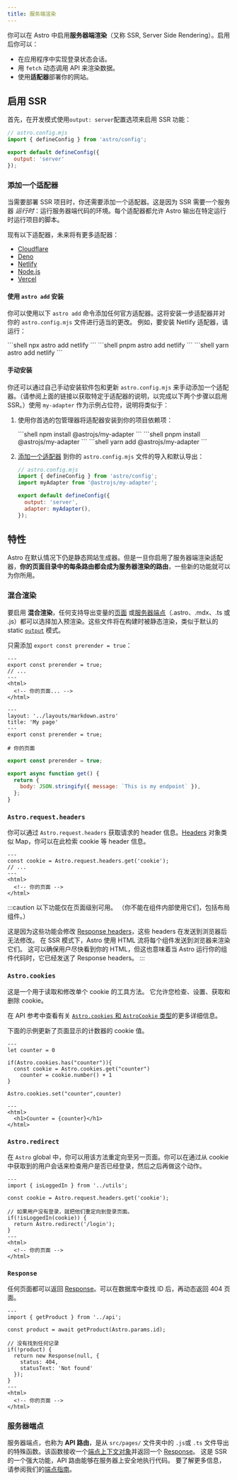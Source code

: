 ```yaml
---
title: 服务端渲染
---
```


你可以在 Astro 中启用**服务器端渲染**（又称 SSR, Server Side Rendering）。启用后你可以：

- 在应用程序中实现登录状态会话。
- 用 `fetch` 动态调用 API 来渲染数据。
- 使用**适配器**部署你的网站。

## 启用 SSR

首先，在开发模式使用`output: server`配置选项来启用 SSR 功能：

```js ins={5}
// astro.config.mjs
import { defineConfig } from 'astro/config';

export default defineConfig({
  output: 'server'
});
```

### 添加一个适配器

当需要部署 SSR 项目时，你还需要添加一个适配器。这是因为 SSR 需要一个服务器 _运行时_：运行服务器端代码的环境。每个适配器都允许 Astro 输出在特定运行时运行项目的脚本。

现有以下适配器，未来将有更多适配器：

- [Cloudflare](https://github.com/withastro/astro/tree/main/packages/integrations/cloudflare)
- [Deno](https://github.com/withastro/astro/tree/main/packages/integrations/deno)
- [Netlify](https://github.com/withastro/astro/tree/main/packages/integrations/netlify)
- [Node.js](https://github.com/withastro/astro/tree/main/packages/integrations/node)
- [Vercel](https://github.com/withastro/astro/tree/main/packages/integrations/vercel)

#### 使用 `astro add` 安装

你可以使用以下 `astro add` 命令添加任何官方适配器。这将安装一步适配器并对你的 `astro.config.mjs` 文件进行适当的更改。 例如，要安装 Netlify 适配器，请运行：

<PackageManagerTabs>
  <Fragment slot="npm">
  ```shell
  npx astro add netlify
  ```
  </Fragment>
  <Fragment slot="pnpm">
  ```shell
  pnpm astro add netlify
  ```
  </Fragment>
  <Fragment slot="yarn">
  ```shell
  yarn astro add netlify
  ```
  </Fragment>
</PackageManagerTabs>

#### 手动安装

你还可以通过自己手动安装软件包和更新 `astro.config.mjs` 来手动添加一个适配器。（请参阅上面的链接以获取特定于适配器的说明，以完成以下两个步骤以启用 SSR。）使用 `my-adapter` 作为示例占位符，说明将类似于：

1. 使用你首选的包管理器将适配器安装到你的项目依赖项：

   <PackageManagerTabs>
     <Fragment slot="npm">
     ```shell
     npm install @astrojs/my-adapter
     ```
     </Fragment>
     <Fragment slot="pnpm">
     ```shell
     pnpm install @astrojs/my-adapter
     ```
     </Fragment>
     <Fragment slot="yarn">
     ```shell
     yarn add @astrojs/my-adapter
     ```
     </Fragment>
   </PackageManagerTabs>

2. [添加一个适配器](/zh-cn/reference/configuration-reference/#adapter) 到你的 `astro.config.mjs` 文件的导入和默认导出：

    ```js ins={3,6-7}
    // astro.config.mjs
    import { defineConfig } from 'astro/config';
    import myAdapter from '@astrojs/my-adapter';

    export default defineConfig({
      output: 'server',
      adapter: myAdapter(),
    });
    ```

## 特性

Astro 在默认情况下仍是静态网站生成器。但是一旦你启用了服务器端渲染适配器，**你的页面目录中的每条路由都会成为服务器渲染的路由**，一些新的功能就可以为你所用。

### 混合渲染

<Since v="2.0.0" />

要启用 **混合渲染**，任何支持导出变量的[页面](/zh-cn/core-concepts/astro-pages/) 或[服务器端点](/zh-cn/core-concepts/endpoints/#服务器端点api-路由)（.astro、.mdx、.ts 或 .js）都可以选择加入预渲染。这些文件将在构建时被静态渲染，类似于默认的 static [`output`](/zh-cn/reference/configuration-reference/#output) 模式。

只需添加 `export const prerender = true`：

```astro title="src/pages/mypage.astro" {2}
---
export const prerender = true;
// ...
---
<html>
  <!-- 你的页面... -->
</html>
```

```mdx title="src/pages/mypage.mdx" {5}
---
layout: '../layouts/markdown.astro'
title: 'My page'
---
export const prerender = true;

# 你的页面
```


```js title="src/pages/myendpoint.js" {1}
export const prerender = true;

export async function get() {
  return {
    body: JSON.stringify({ message: `This is my endpoint` }),
  };
}
```

### `Astro.request.headers`

你可以通过 `Astro.request.headers` 获取请求的 header 信息。[Headers](https://developer.mozilla.org/zh-CN/docs/Web/API/Headers) 对象类似 Map，你可以在此检索 cookie 等 header 信息。

```astro title="src/pages/index.astro" {2}
---
const cookie = Astro.request.headers.get('cookie');
// ...
---
<html>
  <!-- 你的页面 -->
</html>
```

:::caution
以下功能仅在页面级别可用。 （你不能在组件内部使用它们，包括布局组件。）

这是因为这些功能会修改 [Response headers](https://developer.mozilla.org/zh-CN/docs/Glossary/Response_header)，这些 headers 在发送到浏览器后无法修改。 在 SSR 模式下，Astro 使用 HTML 流将每个组件发送到浏览器来渲染它们。 这可以确保用户尽快看到你的 HTML，但这也意味着当 Astro 运行你的组件代码时，它已经发送了 Response headers。
:::

### `Astro.cookies`

这是一个用于读取和修改单个 cookie 的工具方法。 它允许您检查、设置、获取和删除 cookie。

在 API 参考中查看有关 [`Astro.cookies` 和 `AstroCookie` 类型](/zh-cn/reference/api-reference/#astrocookies)的更多详细信息。

下面的示例更新了页面显示的计数器的 cookie 值。

```astro title="src/pages/index.astro" {4,5,9}
---
let counter = 0

if(Astro.cookies.has("counter")){
  const cookie = Astro.cookies.get("counter")
	counter = cookie.number() + 1
}

Astro.cookies.set("counter",counter)

---
<html>
  <h1>Counter = {counter}</h1>
</html>
```

### `Astro.redirect`

在 `Astro` global 中，你可以用该方法重定向至另一页面。你可以在通过从 cookie 中获取到的用户会话来检查用户是否已经登录，然后之后再做这个动作。

```astro title="src/pages/account.astro" {8}
---
import { isLoggedIn } from '../utils';

const cookie = Astro.request.headers.get('cookie');

// 如果用户没有登录，就把他们重定向到登录页面。
if(!isLoggedIn(cookie)) {
  return Astro.redirect('/login');
}
---
<html>
  <!-- 你的页面 -->
</html>
```

### `Response`

任何页面都可以返回 [Response](https://developer.mozilla.org/zh-CN/docs/Web/API/Response)。可以在数据库中查找 ID 后，再动态返回 404 页面。

```astro title="src/pages/[id].astro" {8-11}
---
import { getProduct } from '../api';

const product = await getProduct(Astro.params.id);

// 没有找到任何记录
if(!product) {
  return new Response(null, {
    status: 404,
    statusText: 'Not found'
  });
}
---
<html>
  <!-- 你的页面 -->
</html>
```

### 服务器端点

服务器端点，也称为 **API 路由**，是从 `src/pages/` 文件夹中的 `.js`或 `.ts` 文件导出的特殊函数。该函数接收一个[端点上下文对象](/zh-cn/reference/api-reference/#端点上下文)并返回一个 [Response](https://developer.mozilla.org/zh-CN/docs/Web/API/Response)。 这是 SSR 的一个强大功能，API 路由能够在服务器上安全地执行代码。 要了解更多信息，请参阅我们的[端点指南](/zh-cn/core-concepts/endpoints/#服务器端点api-路由)。
